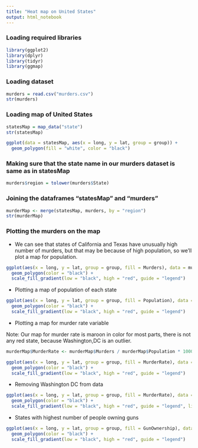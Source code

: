 ```yaml
---
title: "Heat map on United States"
output: html_notebook
---
```


### Loading required libraries

```r
library(ggplot2)
library(dplyr)
library(tidyr)
library(ggmap)
```

### Loading dataset

```r
murders = read.csv("murders.csv")
str(murders)
```

### Loading map of United States

```r
statesMap = map_data("state")
str(statesMap)
```

```r
ggplot(data = statesMap, aes(x = long, y = lat, group = group)) +
  geom_polygon(fill = "white", color = "black")
```

### Making sure that the state name in our murders dataset is same as in statesMap

```r
murders$region = tolower(murders$State)
```

### Joining the dataframes "statesMap" and "murders"

```r
murderMap <- merge(statesMap, murders, by = "region")
str(murderMap)
```

### Plotting the murders on the map

* We can see that states of California and Texas have unusually high number of murders, but that may be because of high population, so we'll plot a map for population.

```r
ggplot(aes(x = long, y = lat, group = group, fill = Murders), data = murderMap) +
  geom_polygon(color = "black") + 
  scale_fill_gradient(low = "black", high = "red", guide = "legend")
```

* Plotting a map of population of each state

```r
ggplot(aes(x = long, y = lat, group = group, fill = Population), data = murderMap) +
  geom_polygon(color = "black") + 
  scale_fill_gradient(low = "black", high = "red", guide = "legend")
```

* Plotting a map for murder rate variable

Note: Our map for murder rate is maroon in color for most parts, there is not any red state, because Washington,DC is an outlier.

```r
murderMap$MurderRate <- murderMap$Murders / murderMap$Population * 100000
```

```r
ggplot(aes(x = long, y = lat, group = group, fill = MurderRate), data = murderMap) +
  geom_polygon(color = "black") + 
  scale_fill_gradient(low = "black", high = "red", guide = "legend")
```

* Removing Washington DC from data

```r
ggplot(aes(x = long, y = lat, group = group, fill = MurderRate), data = murderMap) +
  geom_polygon(color = "black") + 
  scale_fill_gradient(low = "black", high = "red", guide = "legend", limits = c(0,10))
```

* States with highest number of people owning guns

```r
ggplot(aes(x = long, y = lat, group = group, fill = GunOwnership), data = murderMap) +
  geom_polygon(color = "black") + 
  scale_fill_gradient(low = "black", high = "red", guide = "legend")
```

